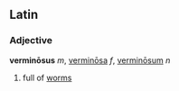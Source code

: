 ==Latin==
===Adjective===
'''verminōsus''' ''m'', [[verminosa|verminōsa]] ''f'', [[verminosum|verminōsum]] ''n''

#full of [[worm]]s